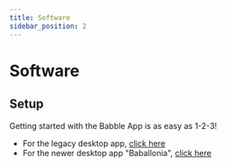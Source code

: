 ```yaml
---
title: Software
sidebar_position: 2
---
```


# Software

## Setup
Getting started with the Babble App is as easy as 1-2-3!

- For the legacy desktop app, [click here](docs\babbleofficaltracker\legacySetup.mdx)
- For the newer desktop app "Baballonia", [click here](docs\software\babbleApps\baballonia.mdx)